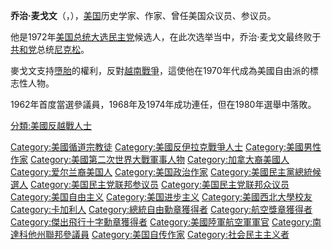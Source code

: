 {{多個問題|
{{expand|time=2013-11-27T05:25:16+00:00}}
{{unreferenced|time=2013-11-27T05:25:16+00:00}}
}}
{{noteTA
|G1=USState
|G2=People
|G3=Country
}}
{{Infobox officeholder
|name         = George McGovern
|image        = GeorgeStanleyMcGovern.png
|jr/sr1       = 美國聯邦參議員
|state1       = [[南達科他州|南達科他州]]
|term_start1  = 1963年1月3日
|term_end1    = 1981年1月3日
|predecessor1 = {{tsl|en|Joseph H. Bottum|约瑟夫·亨利·博顿|约瑟夫·亨利·博顿}}
|successor1   = {{tsl|en|James Abdnor|詹姆斯·阿布德诺|詹姆斯·阿布德诺}}
|office2      = {{tsl|en|United States Senate Select Committee on Nutrition and Human Needs|美国参议院营养和人类需要特别委员会|美国参议院营养和人类需要特别委员会|}}主席
|term_start2  = 1968年7月
|term_end2    = 1977年12月
|predecessor2 = 委員會創立
|successor2   = 委員會廢除
|state3       = [[南達科他州|南達科他州]]
|district3    = 1
|term_start3  = 1957年1月3日
|term_end3    = 1961年1月3日
|predecessor3 = {{tsl|en|Harold Lovre|哈罗德·洛弗|哈罗德·洛弗}}
|successor3   = {{tsl|en|Ben Reifel|本杰明·赖费尔|本杰明·赖费尔}}
|office4      = {{tsl|en|List of ambassadors of the United States to the United Nations Agencies for Food and Agriculture|美国驻联合国粮农署大使|美国驻联合国粮农署大使}}
|appointer4   = [[比爾·克林頓|比爾·克林頓]]
|term_start4  = 1998年4月15日
|term_end4    = 2001年10月19日
|predecessor4 = Laurie Tracy
|successor4   = {{tsl|en|Tony P. Hall|托尼·帕特里克·霍尔|托尼·帕特里克·霍尔}}
|birth_name=George Stanley McGovern
|birth_date   = {{birth date|1922|7|19}}
|birth_place  = 美國[[南達科他州|南達科他州]][[埃文_(南达科他州)|埃文]]
|death_date   = {{death date and age|2012|10|21|1922|7|19}}
|death_place  = 美國南達科他州[[蘇瀑|蘇瀑]]
|party        = [[民主黨_(美國)|民主黨]]
|spouse       = {{tsl|en|Eleanor McGovern|埃莉诺·斯特格伯格|埃莉诺·斯特格伯格}}{{small|（1943－2007）}}
|children     = Ann<br>Susan<br>[[Teresa_McGovern|Teresa]]<br>Steven<br>Mary
|alma_mater   = {{tsl|en|Dakota Wesleyan University|达科他卫斯理大学|达科他卫斯理大学}}（[[文学士|文学士]]）<br />[[西北大学_(伊利诺伊州)|西北大学]] （[[文学硕士|文学硕士]]，[[博士|博士]]）
|signature    = George McGovern Signature.svg
|allegiance   = {{flag|United States}}
|branch       = [[File:US_Army_Air_Corps_Hap_Arnold_Wings.svg|15px]] [[美國陸軍航空軍|美國陸軍航空軍]]
|serviceyears = 1943–1945
|rank         = [[File:US-O2_insignia.svg|5px]] {{tsl|en|First lieutenant|中尉|中尉}}
|unit         = {{tsl|en|740th Missile Squadron|740导弹中队|740导弹中队}}<br>{{tsl|en|455th Air Expeditionary Wing|455空军轰炸大队|455空军轰炸大队}}<br>[[美国空军空战司令部|美国空军空战司令部]]{{tsl|en|15th Air Force|第15航空队|第15航空队}}
|battles      = [[第二次世界大战欧洲战场|第二次世界大战欧洲战场]]
|awards       = [[飞行优异十字勋章|飞行优异十字勋章]]<br />{{tsl|en|Air Medal|航空奖章|航空奖章}} (3)
|religion     = [[衛理宗|衛理宗]]
}}
'''乔治·麦戈文'''（{{lang-en|'''George McGovern'''}}，{{bd|1922年|7月19日|2012年|10月21日|catIdx=McGovern}}），[[美国|美国]]历史学家、作家、曾任美国众议员、参议员。

他是1972年[[1972年美国总统选举|美国总统大选]][[民主党_(美国)|民主党]]候选人，在此次选举当中，乔治·麦戈文最终败于[[共和党_(美国)|共和党]]总统[[尼克松|尼克松]]。

麥戈文支持[[墮胎|墮胎]]的權利，反對[[越南戰爭|越南戰爭]]，這使他在1970年代成為美國自由派的標志性人物。

1962年首度當選參議員，1968年及1974年成功連任，但在1980年選舉中落敗。

{{Democratic Party}}
{{理查德·尼克松}}

{{Authority control}}
{{DEFAULTSORT:McGovern, George}}
[[Category:美國循道宗教徒|Category:美國循道宗教徒]]
[[Category:美國反伊拉克戰爭人士|Category:美國反伊拉克戰爭人士]]
[[Category:美國男性作家|Category:美國男性作家]]
[[Category:美國第二次世界大戰軍事人物|Category:美國第二次世界大戰軍事人物]]
[[Category:加拿大裔美國人|Category:加拿大裔美國人]]
[[Category:爱尔兰裔美国人|Category:爱尔兰裔美国人]]
[[Category:美国政治作家|Category:美国政治作家]]
[[Category:美國民主黨總統候選人|Category:美國民主黨總統候選人]]
[[Category:美国民主党联邦参议员|Category:美国民主党联邦参议员]]
[[Category:美国民主党联邦众议员|Category:美国民主党联邦众议员]]
[[Category:美国自由主义|Category:美国自由主义]]
[[Category:美国进步主义|Category:美国进步主义]]
[[Category:美國西北大學校友|Category:美國西北大學校友]]
[[Category:卡加利人|Category:卡加利人]]
[[Category:總統自由勳章獲得者|Category:總統自由勳章獲得者]]
[[Category:航空獎章獲得者|Category:航空獎章獲得者]]
[[Category:傑出飛行十字勳章獲得者|Category:傑出飛行十字勳章獲得者]]
[[Category:美國陸軍航空軍軍官|Category:美國陸軍航空軍軍官]]
[[Category:南達科他州聯邦參議員|Category:南達科他州聯邦參議員]]
[[Category:美国自传作家|Category:美国自传作家]]
[[分類:美國反越戰人士|分類:美國反越戰人士]]
[[Category:社会民主主义者|Category:社会民主主义者]]